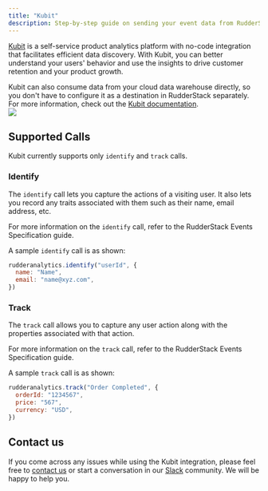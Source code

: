 ```yaml
---
title: "Kubit"
description: Step-by-step guide on sending your event data from RudderStack to Kubit.
---
```


[Kubit](https://www.kubit.ai/) is a self-service product analytics platform with no-code integration that facilitates efficient data discovery. With Kubit, you can better understand your users' behavior and use the insights to drive customer retention and your product growth.

<div class="successBlock">
Kubit can also consume data from your cloud data warehouse directly, so you don't have to configure it as a destination in RudderStack separately. For more information, check out the <a href="https://www.kubit.ai/doc">Kubit documentation</a>.
</div>

<img src="../../assets/image (104).png" />

## Supported Calls

Kubit currently supports only `identify` and `track` calls.

### Identify

The `identify` call lets you capture the actions of a visiting user. It also lets you record any traits associated with them such as their name, email address, etc.

<div class="infoBlock">
For more information on the <code class="inline-code">identify</code> call, refer to the <Link to="/event-spec/standard-events/">RudderStack Events Specification</Link> guide.
</div>

A sample `identify` call is as shown:

```javascript
rudderanalytics.identify("userId", {
  name: "Name",
  email: "name@xyz.com",
})
```

### Track

The `track` call allows you to capture any user action along with the properties associated with that action.

<div class="infoBlock">
For more information on the <code class="inline-code">track</code> call, refer to the <Link to="/event-spec/standard-events/">RudderStack Events Specification</Link> guide.
</div>

A sample `track` call is as shown:

```javascript
rudderanalytics.track("Order Completed", {
  orderId: "1234567",
  price: "567",
  currency: "USD",
})
```

## Contact us

If you come across any issues while using the Kubit integration, please feel free to [contact us](mailto:%20docs@rudderstack.com) or start a conversation in our [Slack](https://rudderstack.com/join-rudderstack-slack-community) community. We will be happy to help you.
